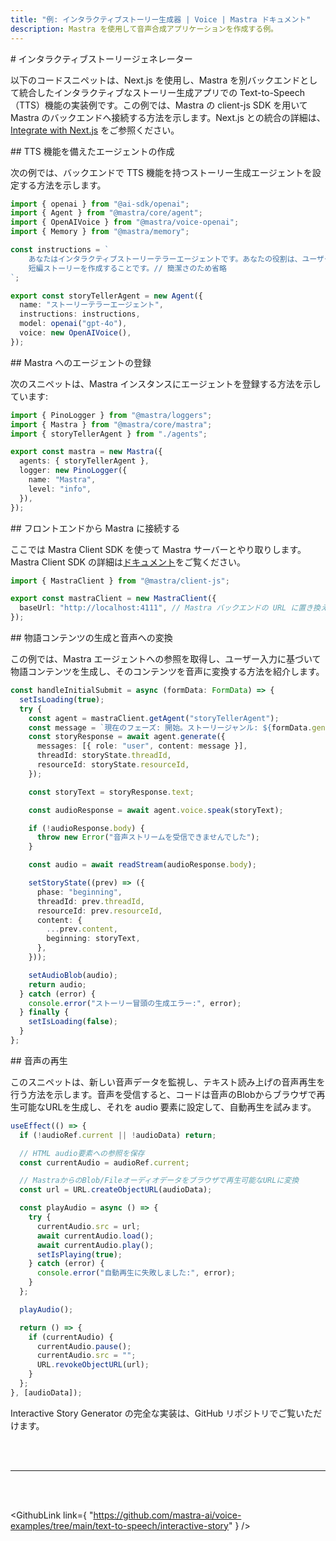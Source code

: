 ```yaml
---
title: "例: インタラクティブストーリー生成器 | Voice | Mastra ドキュメント"
description: Mastra を使用して音声合成アプリケーションを作成する例。
---
```




<div id="interactive-story-generator">
  # インタラクティブストーリージェネレーター
</div>

以下のコードスニペットは、Next.js を使用し、Mastra を別バックエンドとして統合したインタラクティブなストーリー生成アプリでの Text-to-Speech（TTS）機能の実装例です。この例では、Mastra の client-js SDK を用いて Mastra のバックエンドへ接続する方法を示します。Next.js との統合の詳細は、[Integrate with Next.js](/docs/frameworks/web-frameworks/next-js) をご参照ください。

<div id="creating-an-agent-with-tts-capabilities">
  ## TTS 機能を備えたエージェントの作成
</div>

次の例では、バックエンドで TTS 機能を持つストーリー生成エージェントを設定する方法を示します。

```typescript title="src/mastra/agents/index.ts"
import { openai } from "@ai-sdk/openai";
import { Agent } from "@mastra/core/agent";
import { OpenAIVoice } from "@mastra/voice-openai";
import { Memory } from "@mastra/memory";

const instructions = `
    あなたはインタラクティブストーリーテラーエージェントです。あなたの役割は、ユーザーの選択によって物語が変化する魅力的な
    短編ストーリーを作成することです。// 簡潔さのため省略
`;

export const storyTellerAgent = new Agent({
  name: "ストーリーテラーエージェント",
  instructions: instructions,
  model: openai("gpt-4o"),
  voice: new OpenAIVoice(),
});
```


<div id="registering-the-agent-with-mastra">
  ## Mastra へのエージェントの登録
</div>

次のスニペットは、Mastra インスタンスにエージェントを登録する方法を示しています:

```typescript title="src/mastra/index.ts"
import { PinoLogger } from "@mastra/loggers";
import { Mastra } from "@mastra/core/mastra";
import { storyTellerAgent } from "./agents";

export const mastra = new Mastra({
  agents: { storyTellerAgent },
  logger: new PinoLogger({
    name: "Mastra",
    level: "info",
  }),
});
```


<div id="connecting-to-mastra-from-the-frontend">
  ## フロントエンドから Mastra に接続する
</div>

ここでは Mastra Client SDK を使って Mastra サーバーとやり取りします。Mastra Client SDK の詳細は[ドキュメント](/docs/server-db/mastra-client)をご覧ください。

```typescript title="src/app/page.tsx"
import { MastraClient } from "@mastra/client-js";

export const mastraClient = new MastraClient({
  baseUrl: "http://localhost:4111", // Mastra バックエンドの URL に置き換えます
});
```


<div id="generating-story-content-and-converting-to-speech">
  ## 物語コンテンツの生成と音声への変換
</div>

この例では、Mastra エージェントへの参照を取得し、ユーザー入力に基づいて物語コンテンツを生成し、そのコンテンツを音声に変換する方法を紹介します。

```typescript title="/app/components/StoryManager.tsx"
const handleInitialSubmit = async (formData: FormData) => {
  setIsLoading(true);
  try {
    const agent = mastraClient.getAgent("storyTellerAgent");
    const message = `現在のフェーズ: 開始。ストーリージャンル: ${formData.genre}、主人公名: ${formData.protagonistDetails.name}、主人公の年齢: ${formData.protagonistDetails.age}、主人公の性別: ${formData.protagonistDetails.gender}、主人公の職業: ${formData.protagonistDetails.occupation}、ストーリー設定: ${formData.setting}`;
    const storyResponse = await agent.generate({
      messages: [{ role: "user", content: message }],
      threadId: storyState.threadId,
      resourceId: storyState.resourceId,
    });

    const storyText = storyResponse.text;

    const audioResponse = await agent.voice.speak(storyText);

    if (!audioResponse.body) {
      throw new Error("音声ストリームを受信できませんでした");
    }

    const audio = await readStream(audioResponse.body);

    setStoryState((prev) => ({
      phase: "beginning",
      threadId: prev.threadId,
      resourceId: prev.resourceId,
      content: {
        ...prev.content,
        beginning: storyText,
      },
    }));

    setAudioBlob(audio);
    return audio;
  } catch (error) {
    console.error("ストーリー冒頭の生成エラー:", error);
  } finally {
    setIsLoading(false);
  }
};
```


<div id="playing-the-audio">
  ## 音声の再生
</div>

このスニペットは、新しい音声データを監視し、テキスト読み上げの音声再生を行う方法を示します。音声を受信すると、コードは音声のBlobからブラウザで再生可能なURLを生成し、それを audio 要素に設定して、自動再生を試みます。

```typescript title="/app/components/StoryManager.tsx"
useEffect(() => {
  if (!audioRef.current || !audioData) return;

  // HTML audio要素への参照を保存
  const currentAudio = audioRef.current;

  // MastraからのBlob/Fileオーディオデータをブラウザで再生可能なURLに変換
  const url = URL.createObjectURL(audioData);

  const playAudio = async () => {
    try {
      currentAudio.src = url;
      await currentAudio.load();
      await currentAudio.play();
      setIsPlaying(true);
    } catch (error) {
      console.error("自動再生に失敗しました:", error);
    }
  };

  playAudio();

  return () => {
    if (currentAudio) {
      currentAudio.pause();
      currentAudio.src = "";
      URL.revokeObjectURL(url);
    }
  };
}, [audioData]);
```

Interactive Story Generator の完全な実装は、GitHub リポジトリでご覧いただけます。

<br />

<br />

<hr className="dark:border-[#404040] border-gray-300" />

<br />

<br />

<GithubLink
  link={
"https://github.com/mastra-ai/voice-examples/tree/main/text-to-speech/interactive-story"
}
/>
